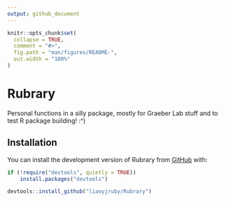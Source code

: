 ```yaml
---
output: github_document
---
```


<!-- README.md is generated from README.Rmd. Please edit that file -->

```r
knitr::opts_chunk$set(
  collapse = TRUE,
  comment = "#>",
  fig.path = "man/figures/README-",
  out.width = "100%"
)
```

# Rubrary

<!-- badges: start -->
<!-- badges: end -->

Personal functions in a silly package, mostly for Graeber Lab stuff and to test R package building! :^)

## Installation

You can install the development version of Rubrary from [GitHub](https://github.com/) with:

``` r
if (!require("devtools", quietly = TRUE))
    install.packages("devtools")

devtools::install_github("liaoyjruby/Rubrary")
```
